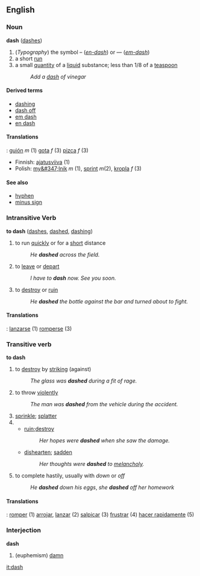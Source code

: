 ==English=={{Punctuation marks}}
===Noun===
'''dash''' ([[dashes]])

#(''Typography'') the symbol – (''[[en-dash]]'') or — (''[[em-dash]]'')
#a short [[run]]
#a small [[quantity]] of a [[liquid]] substance; less than 1/8 of a [[teaspoon]]
#: ''Add a [[dash]] of vinegar''

====Derived terms====
*[[dashing]]
*[[dash off]]
*[[em dash]]
*[[en dash]]

====Translations====
{{es}}: [[guión]] ''m'' (1) [[gota]] ''f'' (3) [[pizca]] ''f'' (3)
*Finnish: [[ajatusviiva]] (1)
*Polish: [[my&#347;lnik]] ''m'' (1), [[sprint]] ''m''(2), [[kropla]] ''f'' (3)

====See also====
*[[hyphen]]
*[[minus sign]]

=== Intransitive Verb===
'''to dash''' ([[dashes]], [[dashed]], [[dashing]])

#to run [[quick]]ly or for a [[short]] distance
#:''He '''dashed''' across the field.''
#to [[leave]] or [[depart]]
#:''I have to '''dash''' now.  See you soon.''
#to [[destroy]] or [[ruin]]
#:''He '''dashed''' the bottle against the bar and turned about to fight.''

==== Translations ====
{{es}}: [[lanzarse]] (1) [[romperse]] (3)

=== Transitive verb ===
'''to dash'''
# to [[destroy]] by [[striking]] (against)
#: ''The glass was '''dashed''' during a fit of rage.''
# to throw [[violent]]ly
#: ''The man was '''dashed''' from the vehicle during the accident.''
#[[sprinkle]]; [[splatter]]
#
#*[[ruin]];[[destroy]]
#*:''Her hopes were '''dashed''' when she saw the damage.''
#*[[dishearten]]; [[sadden]]
#*:''Her thoughts were '''dashed''' to [[melancholy]].''
# to complete hastily, usually with ''down'' or ''off''
#:''He '''dashed''' down his eggs'', ''she '''dashed''' off her homework''

====Translations ====
{{es}}: [[romper]] (1) [[arrojar]], [[lanzar]] (2) [[salpicar]] (3) [[frustrar]] (4) [[hacer rapidamente]] (5)
=== Interjection ===
'''dash'''
# (euphemism) [[damn]]
[[it:dash]]